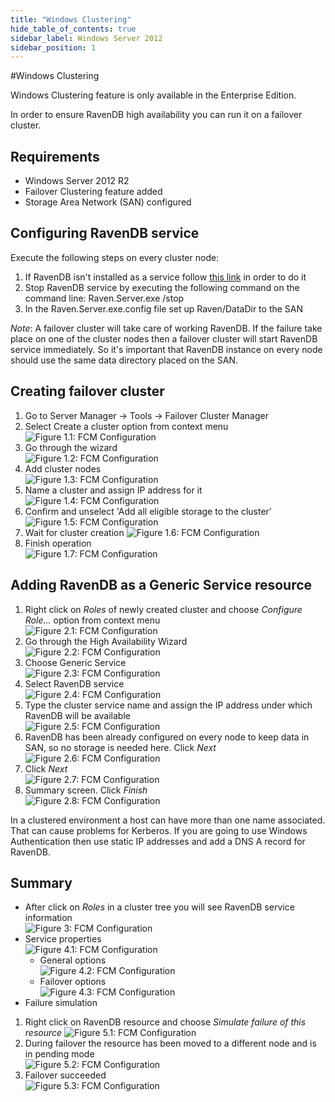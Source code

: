 ```yaml
---
title: "Windows Clustering"
hide_table_of_contents: true
sidebar_label: Windows Server 2012
sidebar_position: 1
---
```



#Windows Clustering

<Admonition type="info" title="Info">
Windows Clustering feature is only available in the Enterprise Edition.
</Admonition>

In order to ensure RavenDB high availability you can run it on a failover cluster.

## Requirements
* Windows Server 2012 R2
* Failover Clustering feature added
* Storage Area Network (SAN) configured

## Configuring RavenDB service
Execute the following steps on every cluster node:

1. If RavenDB isn't installed as a service follow [this link](https://ravendb.net/docs/server/deployment/as-a-service) in order to do it
2. Stop RavenDB service by executing the following command on the command line: Raven.Server.exe /stop
3. In the Raven.Server.exe.config file set up Raven/DataDir to the SAN

*Note*: A failover cluster will take care of working RavenDB. If the failure take place on one of the cluster nodes then a failover cluster will start RavenDB service immediately. So it's important that RavenDB instance on every node should use the same data directory placed on the SAN. 

## Creating failover cluster

1. Go to Server Manager -&gt; Tools -&gt; Failover Cluster Manager
2. Select Create a cluster option from context menu  
![Figure 1.1: FCM Configuration](./assets/01CreateCluster_2012.jpg)
3. Go through the wizard   
![Figure 1.2: FCM Configuration](./assets/01CreateCluster_Wizard01_2012.jpg)
4. Add cluster nodes  
![Figure 1.3: FCM Configuration](./assets/01CreateCluster_Wizard02_2012.jpg)
5. Name a cluster and assign IP address for it  
![Figure 1.4: FCM Configuration](./assets/01CreateCluster_Wizard08_2012.jpg)
6. Confirm and unselect 'Add all eligible storage to the cluster'
![Figure 1.5: FCM Configuration](./assets/01CreateCluster_Wizard09_2012.jpg)
7. Wait for cluster creation
![Figure 1.6: FCM Configuration](./assets/01CreateCluster_Wizard10_2012.jpg)
7. Finish operation   
![Figure 1.7: FCM Configuration](./assets/01CreateCluster_Wizard11_2012.jpg)

## Adding RavenDB as a Generic Service resource

1. Right click on *Roles* of newly created cluster and choose *Configure Role...* option from context menu  
![Figure 2.1: FCM Configuration](./assets/02ConfigureService_2012.jpg)
2. Go through the High Availability Wizard  
![Figure 2.2: FCM Configuration](./assets/02ConfigureService_Wizard01_2012.jpg)
3. Choose Generic Service  
![Figure 2.3: FCM Configuration](./assets/02ConfigureService_Wizard02_2012.jpg)
4. Select RavenDB service  
![Figure 2.4: FCM Configuration](./assets/02ConfigureService_Wizard03_2012.jpg)
5. Type the cluster service name and assign the IP address under which RavenDB will be available  
![Figure 2.5: FCM Configuration](./assets/02ConfigureService_Wizard04_2012.jpg)
6. RavenDB has been already configured on every node to keep data in SAN, so no storage is needed here. Click *Next*  
![Figure 2.6: FCM Configuration](./assets/02ConfigureService_Wizard05_2012.jpg)
7. Click *Next*  
![Figure 2.7: FCM Configuration](./assets/02ConfigureService_Wizard06_2012.jpg)
8. Summary screen. Click *Finish*  
![Figure 2.8: FCM Configuration](./assets/02ConfigureService_Wizard07_2012.jpg)

<Admonition type="info" title="Windows Authentication usage" id="windows-authentication-usage" href="#windows-authentication-usage">
In a clustered environment a host can have more than one name associated. That can cause problems for Kerberos.
If you are going to use Windows Authentication then use static IP addresses and add a DNS A record for RavenDB.
</Admonition>

## Summary

* After click on *Roles* in a cluster tree you will see RavenDB service information  
![Figure 3: FCM Configuration](./assets/03ServiceInstalled_2012.jpg)
* Service properties  
![Figure 4.1: FCM Configuration](./assets/04ServiceProperties_2012.jpg)
	* General options  
![Figure 4.2: FCM Configuration](./assets/04ServiceProperties_01General_2012.jpg)
	* Failover options  
![Figure 4.3: FCM Configuration](./assets/04ServiceProperties_02Failover_2012.jpg)
* Failure simulation  
 1. Right click on RavenDB resource and choose *Simulate failure of this resource* 
![Figure 5.1: FCM Configuration](./assets/05FailureSimulation_2012.jpg)
 2. During failover the resource has been moved to a different node and is in pending mode  
![Figure 5.2: FCM Configuration](./assets/05FailureSimulation_Pending_2012.jpg)
 3. Failover succeeded  
![Figure 5.3: FCM Configuration](./assets/05FailureSimulation_FailoverSuccess_2012.jpg)